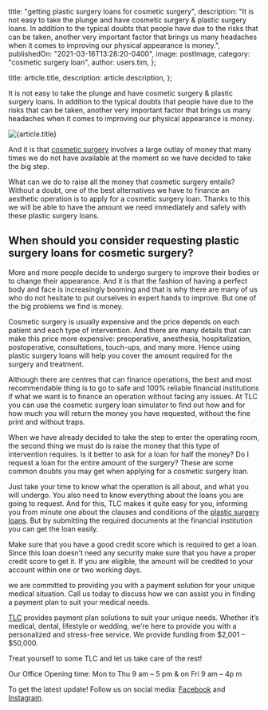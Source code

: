 
  title: "getting plastic surgery loans for cosmetic surgery",
  description:
    "It is not easy to take the plunge and have cosmetic surgery & plastic surgery loans. In addition to the typical doubts that people have due to the risks that can be taken, another very important factor that brings us many headaches when it comes to improving our physical appearance is money.",
  publishedOn: "2021-03-16T13:28:20-0400",
  image: postImage,
  category: "cosmetic surgery loan",
  author: users.tim,
};

  title: article.title,
  description: article.description,
};


It is not easy to take the plunge and have cosmetic surgery & plastic surgery loans. In addition to the typical doubts that people have due to the risks that can be taken, another very important factor that brings us many headaches when it comes to improving our physical appearance is money.

<Image src={postImage} alt={article.title} />

And it is that [cosmetic surgery](https://medical.tlc.com.au/cosmetic-surgery/) involves a large outlay of money that many times we do not have available at the moment so we have decided to take the big step.

What can we do to raise all the money that cosmetic surgery entails? Without a doubt, one of the best alternatives we have to finance an aesthetic operation is to apply for a cosmetic surgery loan. Thanks to this we will be able to have the amount we need immediately and safely with these plastic surgery loans.

## When should you consider requesting plastic surgery loans for cosmetic surgery?

More and more people decide to undergo surgery to improve their bodies or to change their appearance. And it is that the fashion of having a perfect body and face is increasingly booming and that is why there are many of us who do not hesitate to put ourselves in expert hands to improve. But one of the big problems we find is money.

Cosmetic surgery is usually expensive and the price depends on each patient and each type of intervention. And there are many details that can make this price more expensive: preoperative, anesthesia, hospitalization, postoperative, consultations, touch-ups, and many more. Hence using plastic surgery loans will help you cover the amount required for the surgery and treatment.

Although there are centres that can finance operations, the best and most recommendable thing is to go to safe and 100% reliable financial institutions if what we want is to finance an operation without facing any issues. At TLC you can use the cosmetic surgery loan simulator to find out how and for how much you will return the money you have requested, without the fine print and without traps.

When we have already decided to take the step to enter the operating room, the second thing we must do is raise the money that this type of intervention requires. Is it better to ask for a loan for half the money? Do I request a loan for the entire amount of the surgery? These are some common doubts you may get when applying for a cosmetic surgery loan.

Just take your time to know what the operation is all about, and what you will undergo. You also need to know everything about the loans you are going to request. And for this, TLC makes it quite easy for you, informing you from minute one about the clauses and conditions of the [plastic surgery loans](https://medical.tlc.com.au/plastic-surgery/). But by submitting the required documents at the financial institution you can get the loan easily.

Make sure that you have a good credit score which is required to get a loan. Since this loan doesn’t need any security make sure that you have a proper credit score to get it. If you are eligible, the amount will be credited to your account within one or two working days.

we are committed to providing you with a payment solution for your unique medical situation. Call us today to discuss how we can assist you in finding a payment plan to suit your medical needs.

[TLC](https://tlc.com.au/) provides payment plan solutions to suit your unique needs. Whether it’s medical, dental, lifestyle or wedding, we’re here to provide you with a personalized and stress-free service. We provide funding from $2,001 – $50,000.

Treat yourself to some TLC and let us take care of the rest!

Our Office Opening time: Mon to Thu 9 am – 5 pm & on Fri 9 am – 4p m

To get the latest update! Follow us on social media: [Facebook](https://www.facebook.com/totallifestylecredit/) and [Instagram](https://www.instagram.com/tlc.social/).
